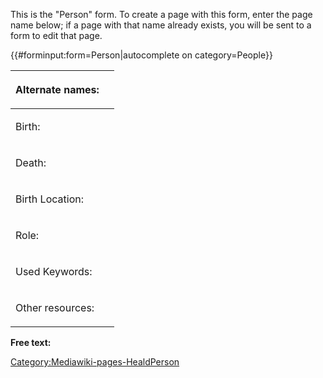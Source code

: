 <noinclude>
This is the "Person" form.
To create a page with this form, enter the page name below;
if a page with that name already exists, you will be sent to a form to edit that page.

{{#forminput:form=Person|autocomplete on category=People}}
[[Category:Mediawiki-pages-HealdPerson]]
</noinclude><includeonly>
<div id="wikiPreview" style="display: none; padding-bottom: 25px; margin-bottom: 25px; border-bottom: 1px solid #AAAAAA;"></div>
{{{for template|Person}}}
{| class="formtable"
! Alternate names: 
| {{{field|Alternate names|input type=tokens|list|delimiter=;}}}
|-
! Birth: 
| {{Form:Date|Prefix=Birth}}
|-
! Death: 
| {{Form:Date|Prefix=Death}}
|-
! Birth Location: 
| {{{field|Birth Location}}}
|-
! Role: 
| {{{field|Roles|input type=tokens|list|delimiter=;|values from property=Role}}}
|-
! Used Keywords: 
| {{{field|Keywords|input type=tokens|list|delimiter=;|values from category=Keywords}}}
|-
! Other resources: 
| {{{field|Other resources|holds template}}}
|}
{{{end template}}}

{{{for template|ExternalLink|multiple|embed in field=Person[Other resources]|add button text=Add resource}}}
{{:Form:ExternalLink}}
{{{end template}}}

'''Free text:'''

{{{standard input|free text|rows=10}}}
</includeonly>
